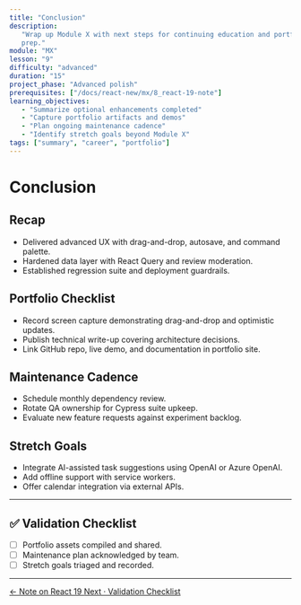 ```yaml
---
title: "Conclusion"
description:
   "Wrap up Module X with next steps for continuing education and portfolio
   prep."
module: "MX"
lesson: "9"
difficulty: "advanced"
duration: "15"
project_phase: "Advanced polish"
prerequisites: ["/docs/react-new/mx/8_react-19-note"]
learning_objectives:
   - "Summarize optional enhancements completed"
   - "Capture portfolio artifacts and demos"
   - "Plan ongoing maintenance cadence"
   - "Identify stretch goals beyond Module X"
tags: ["summary", "career", "portfolio"]
---
```


# Conclusion

## Recap

-  Delivered advanced UX with drag-and-drop, autosave, and command palette.
-  Hardened data layer with React Query and review moderation.
-  Established regression suite and deployment guardrails.

## Portfolio Checklist

-  Record screen capture demonstrating drag-and-drop and optimistic updates.
-  Publish technical write-up covering architecture decisions.
-  Link GitHub repo, live demo, and documentation in portfolio site.

## Maintenance Cadence

-  Schedule monthly dependency review.
-  Rotate QA ownership for Cypress suite upkeep.
-  Evaluate new feature requests against experiment backlog.

## Stretch Goals

-  Integrate AI-assisted task suggestions using OpenAI or Azure OpenAI.
-  Add offline support with service workers.
-  Offer calendar integration via external APIs.

---

## ✅ Validation Checklist

-  [ ] Portfolio assets compiled and shared.
-  [ ] Maintenance plan acknowledged by team.
-  [ ] Stretch goals triaged and recorded.

---

<div className='mt-8 flex justify-between'>
   <a
      href='/docs/react-new/mx/8_react-19-note'
      className='text-sm font-medium text-muted-foreground hover:text-foreground'
   >
      ← Note on React 19
   </a>
   <a
      href='/docs/react-new/mx/10_validation-checklist'
      className='text-sm font-medium text-primary hover:text-primary/80'
   >
      Next · Validation Checklist
   </a>
</div>
